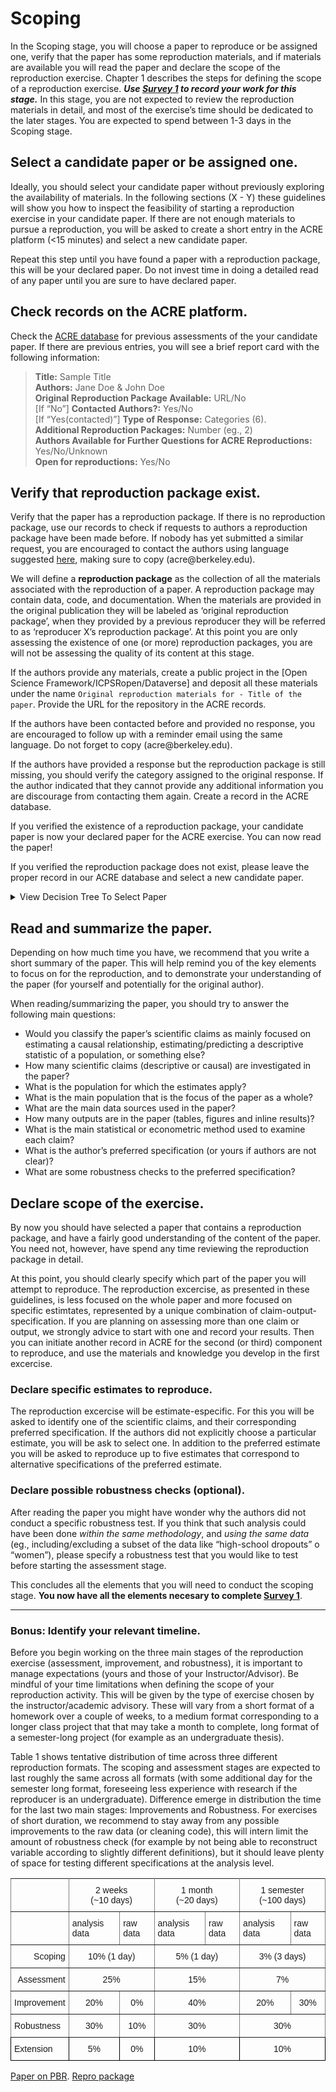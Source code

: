 # Scoping

In the Scoping stage, you will choose a paper to reproduce or be assigned one, verify that the paper has some reproduction materials, and if materials are available you will read the paper and declare the scope of the reproduction exercise. Chapter 1 describes the steps for defining the scope of a reproduction exercise. ***Use [Survey 1](https://berkeley.qualtrics.com/jfe/form/SV_3UWe5xu3qjeh0c5) to record your work for this stage.*** In this stage, you are not expected to review the reproduction materials in detail, and most of the exercise’s time should be dedicated to the later stages. You are expected to spend between 1-3 days in the Scoping stage. 


## Select a candidate paper or be assigned one. 

Ideally, you should select your candidate paper without previously exploring the availability of materials. In the following sections (X - Y) these guidelines will show you how to inspect the feasibility of starting a reproduction exercise in your candidate paper. If there are not enough materials to pursue a reproduction, you will be asked to create a short entry in the ACRE platform (<15 minutes) and select a new candidate paper. 

Repeat this step until you have found a paper with a reproduction package, this will be your declared paper. Do not invest time in doing a detailed read of any paper until you are sure to have declared paper. 



## Check records on the ACRE platform. {#check-acre}


Check the [ACRE database](ADD LINK) for previous assessments of the your candidate paper. If there are previous entries, you will see a brief report card with the following information: 

> **Title:**  Sample Title   
> **Authors:**  Jane Doe & John Doe  
> **Original Reproduction Package Available:** URL/No  
> [If "No"] **Contacted Authors?:** Yes/No  
> [If "Yes(contacted)"] **Type of Response:** Categories (6).  
> **Additional Reproduction Packages:** Number (eg., 2)   
> **Authors Available for Further Questions for ACRE Reproductions:** Yes/No/Unknown   
> **Open for reproductions:** Yes/No  

## Verify that reproduction package exist.  {#verify-rep-mat}


Verify that the paper has a reproduction package. If there is no reproduction package, use our records to check if requests to authors a reproduction package have been made before. If nobody has yet submitted a similar request, you are encouraged to contact the authors using language suggested [here](#for-reproducers-contacting-the-authors-of-the-original-study), making sure to copy (acre@berkeley.edu). 

We will define a **reproduction package** as the collection of all the materials associated with the reproduction of a paper. A reproduction package may contain data, code, and documentation. When the materials are provided in the original publication they will be labeled as 'original reproduction package', when they provided by a previous reproducer they will be referred to as 'reproducer X's reproduction package'. At this point you are only assessing the existence of one (or more) reproduction packages, you are will not be assessing the quality of its content at this stage. 

If the authors provide any materials, create a public project in the [Open Science Framework/ICPSRopen/Dataverse] and deposit all these materials under the name `Original reproduction materials for - Title of the paper`. Provide the URL for the repository in the ACRE records.   

If the authors have been contacted before and provided no response, you are encouraged to follow up with a reminder email using the same language. Do not forget to copy (acre@berkeley.edu). 

If the authors have provided a response but the reproduction package is still missing, you should verify the category assigned to the original response. If the author indicated that they cannot provide any additional information you are discourage from contacting them again. Create a record in the ACRE database. 

If you verified the existence of a reproduction package, your candidate paper is now your declared paper for the ACRE exercise. You can now read the paper! 

If you verified the reproduction package does not exist, please leave the proper record in our ACRE database and select a new candidate paper. 


<details><summary>View Decision Tree To Select Paper</summary>

```r
#JOEL: help debuigin this. 
#
mermaid("
graph TD
	A0[Select Paper]-->A
  A[Check ACRE] --> B1[No paper entry]
  A[Check ACRE] --> B2[Paper entry]
  B1 --> |Create one|C1[Check materials]
  B2 --> C3[no R.P.]
  B2 --> C2[R.P. exists]		
  C3 --> D3[Previous contact?]
  D3 --> yes_fu[Yes <br> follow up?]
  D3 --> E1[No]
  E1 --> G2[Email]
  G2 --> resp_em1[Response]
  G2 --> resp_em2[No response]
  resp_em1 --> pos_resp1[Materials <br> open] 
  pos_resp1 --> RP_ex
  resp_em1 --> pos_resp2[Materials <br> closed]
  pos_resp2 --> RP_ex
  resp_em1 --> pos_resp3[Can't <br> partial]
  pos_resp3 -->rec_semi[Change paper?]
  rec_semi --> own_build
  rec_semi --> yes_change
  resp_em1 --> pos_resp5[Lost <br> open]
  pos_resp5 -->rec_semi
  resp_em1 --> pos_resp4[Can't <br> nothing]
  pos_resp4 --> yes_change

  resp_em1 --> pos_resp6[Lost <br> closed]
  pos_resp6 --> yes_change
  resp_em2 --> H4
  E1 --> G1[No email]
  G1 --> H4[R]
  yes_fu --> own_build
  yes_fu-->G2		
  yes_fu-->G1
  C1 --> RP_ex[R.P. exists]					 
  RP_ex-->R_RP[R]
  R_RP --> read_p[Read Paper]
  C2 --> read_p[Read Paper]
  C1 --> D1[no R.P.]
  D1 --> I1[Change paper]
  I1-->yes_change[Yes]  
  yes_change--> H4  
  I1-->no_change[No]  
  no_change--> own_build[Build R.P.]
  no_change--> G2
  own_build --> RP_ex
  H4 --> A0
")  

```

<!--
JOEL: remove comment to see bug when compiling to book

[![](https://mermaid.ink/img/eyJjb2RlIjoiZ3JhcGggVERcblx0QTBbU2VsZWN0IFBhcGVyXS0tPkFcbiAgQVtDaGVjayBBQ1JFXSAtLT4gQjFbTm8gcGFwZXIgZW50cnldXG4gIEFbQ2hlY2sgQUNSRV0gLS0-IEIyW1BhcGVyIGVudHJ5XVxuICBCMSAtLT4gfENyZWF0ZSBvbmV8QzFbQ2hlY2sgbWF0ZXJpYWxzXVxuICBCMiAtLT4gQzNbbm8gUi5QLl1cbiAgQjIgLS0-IEMyW1IuUC4gZXhpc3RzXVx0XHRcbiAgQzMgLS0-IEQzW1ByZXZpb3VzIGNvbnRhY3Q_XVxuICBEMyAtLT4geWVzX2Z1W1llcyA8YnI-IGZvbGxvdyB1cD9dXG4gIEQzIC0tPiBFMVtOb11cbiAgRTEgLS0-IEcyW0VtYWlsXVxuICBHMiAtLT4gcmVzcF9lbTFbUmVzcG9uc2VdXG4gIEcyIC0tPiByZXNwX2VtMltObyByZXNwb25zZV1cbiAgcmVzcF9lbTEgLS0-IHBvc19yZXNwMVtNYXRlcmlhbHMgPGJyPiBvcGVuXSBcbiAgcG9zX3Jlc3AxIC0tPiBSUF9leFxuICByZXNwX2VtMSAtLT4gcG9zX3Jlc3AyW01hdGVyaWFscyA8YnI-IGNsb3NlZF1cbiAgcG9zX3Jlc3AyIC0tPiBSUF9leFxuICByZXNwX2VtMSAtLT4gcG9zX3Jlc3AzW0Nhbid0IDxicj4gcGFydGlhbF1cbiAgcG9zX3Jlc3AzIC0tPnJlY19zZW1pW0NoYW5nZSBwYXBlcj9dXG4gIHJlY19zZW1pIC0tPiBvd25fYnVpbGRcbiAgcmVjX3NlbWkgLS0-IHllc19jaGFuZ2VcbiAgcmVzcF9lbTEgLS0-IHBvc19yZXNwNVtMb3N0IDxicj4gb3Blbl1cbiAgcG9zX3Jlc3A1IC0tPnJlY19zZW1pXG4gIHJlc3BfZW0xIC0tPiBwb3NfcmVzcDRbQ2FuJ3QgPGJyPiBub3RoaW5nXVxuICBwb3NfcmVzcDQgLS0-IHllc19jaGFuZ2VcblxuICByZXNwX2VtMSAtLT4gcG9zX3Jlc3A2W0xvc3QgPGJyPiBjbG9zZWRdXG4gIHBvc19yZXNwNiAtLT4geWVzX2NoYW5nZVxuICByZXNwX2VtMiAtLT4gSDRcbiAgRTEgLS0-IEcxW05vIGVtYWlsXVxuICBHMSAtLT4gSDRbUl1cbiAgeWVzX2Z1IC0tPiBvd25fYnVpbGRcbiAgeWVzX2Z1LS0-RzJcdFx0XG4gIHllc19mdS0tPkcxXG4gIEMxIC0tPiBSUF9leFtSLlAuIGV4aXN0c11cdFx0XHRcdFx0IFxuICBSUF9leC0tPlJfUlBbUl1cbiAgUl9SUCAtLT4gcmVhZF9wW1JlYWQgUGFwZXJdXG4gIEMyIC0tPiByZWFkX3BbUmVhZCBQYXBlcl1cbiAgQzEgLS0-IEQxW25vIFIuUC5dXG4gIEQxIC0tPiBJMVtDaGFuZ2UgcGFwZXJdXG4gIEkxLS0-eWVzX2NoYW5nZVtZZXNdICBcbiAgeWVzX2NoYW5nZS0tPiBINCAgXG4gIEkxLS0-bm9fY2hhbmdlW05vXSAgXG4gIG5vX2NoYW5nZS0tPiBvd25fYnVpbGRbQnVpbGQgUi5QLl1cbiAgbm9fY2hhbmdlLS0-IEcyXG4gIG93bl9idWlsZCAtLT4gUlBfZXhcbiAgSDQgLS0-IEEwXG4gIFxuIiwibWVybWFpZCI6eyJ0aGVtZSI6ImRlZmF1bHQifSwidXBkYXRlRWRpdG9yIjpmYWxzZX0)](https://mermaid-js.github.io/mermaid-live-editor/#/edit/eyJjb2RlIjoiZ3JhcGggVERcblx0QTBbU2VsZWN0IFBhcGVyXS0tPkFcbiAgQVtDaGVjayBBQ1JFXSAtLT4gQjFbTm8gcGFwZXIgZW50cnldXG4gIEFbQ2hlY2sgQUNSRV0gLS0-IEIyW1BhcGVyIGVudHJ5XVxuICBCMSAtLT4gfENyZWF0ZSBvbmV8QzFbQ2hlY2sgbWF0ZXJpYWxzXVxuICBCMiAtLT4gQzNbbm8gUi5QLl1cbiAgQjIgLS0-IEMyW1IuUC4gZXhpc3RzXVx0XHRcbiAgQzMgLS0-IEQzW1ByZXZpb3VzIGNvbnRhY3Q_XVxuICBEMyAtLT4geWVzX2Z1W1llcyA8YnI-IGZvbGxvdyB1cD9dXG4gIEQzIC0tPiBFMVtOb11cbiAgRTEgLS0-IEcyW0VtYWlsXVxuICBHMiAtLT4gcmVzcF9lbTFbUmVzcG9uc2VdXG4gIEcyIC0tPiByZXNwX2VtMltObyByZXNwb25zZV1cbiAgcmVzcF9lbTEgLS0-IHBvc19yZXNwMVtNYXRlcmlhbHMgPGJyPiBvcGVuXSBcbiAgcG9zX3Jlc3AxIC0tPiBSUF9leFxuICByZXNwX2VtMSAtLT4gcG9zX3Jlc3AyW01hdGVyaWFscyA8YnI-IGNsb3NlZF1cbiAgcG9zX3Jlc3AyIC0tPiBSUF9leFxuICByZXNwX2VtMSAtLT4gcG9zX3Jlc3AzW0Nhbid0IDxicj4gcGFydGlhbF1cbiAgcG9zX3Jlc3AzIC0tPnJlY19zZW1pW0NoYW5nZSBwYXBlcj9dXG4gIHJlY19zZW1pIC0tPiBvd25fYnVpbGRcbiAgcmVjX3NlbWkgLS0-IHllc19jaGFuZ2VcbiAgcmVzcF9lbTEgLS0-IHBvc19yZXNwNVtMb3N0IDxicj4gb3Blbl1cbiAgcG9zX3Jlc3A1IC0tPnJlY19zZW1pXG4gIHJlc3BfZW0xIC0tPiBwb3NfcmVzcDRbQ2FuJ3QgPGJyPiBub3RoaW5nXVxuICBwb3NfcmVzcDQgLS0-IHllc19jaGFuZ2VcblxuICByZXNwX2VtMSAtLT4gcG9zX3Jlc3A2W0xvc3QgPGJyPiBjbG9zZWRdXG4gIHBvc19yZXNwNiAtLT4geWVzX2NoYW5nZVxuICByZXNwX2VtMiAtLT4gSDRcbiAgRTEgLS0-IEcxW05vIGVtYWlsXVxuICBHMSAtLT4gSDRbUl1cbiAgeWVzX2Z1IC0tPiBvd25fYnVpbGRcbiAgeWVzX2Z1LS0-RzJcdFx0XG4gIHllc19mdS0tPkcxXG4gIEMxIC0tPiBSUF9leFtSLlAuIGV4aXN0c11cdFx0XHRcdFx0IFxuICBSUF9leC0tPlJfUlBbUl1cbiAgUl9SUCAtLT4gcmVhZF9wW1JlYWQgUGFwZXJdXG4gIEMyIC0tPiByZWFkX3BbUmVhZCBQYXBlcl1cbiAgQzEgLS0-IEQxW25vIFIuUC5dXG4gIEQxIC0tPiBJMVtDaGFuZ2UgcGFwZXJdXG4gIEkxLS0-eWVzX2NoYW5nZVtZZXNdICBcbiAgeWVzX2NoYW5nZS0tPiBINCAgXG4gIEkxLS0-bm9fY2hhbmdlW05vXSAgXG4gIG5vX2NoYW5nZS0tPiBvd25fYnVpbGRbQnVpbGQgUi5QLl1cbiAgbm9fY2hhbmdlLS0-IEcyXG4gIG93bl9idWlsZCAtLT4gUlBfZXhcbiAgSDQgLS0-IEEwXG4gIFxuIiwibWVybWFpZCI6eyJ0aGVtZSI6ImRlZmF1bHQifSwidXBkYXRlRWRpdG9yIjpmYWxzZX0)

-->
</details>


## Read and summarize the paper. {#read-sum}

Depending on how much time you have, we recommend that you write a short summary of the paper. This will help remind you of the key elements to focus on for the reproduction, and to demonstrate your understanding of the paper (for yourself and potentially for the original author).

When reading/summarizing the paper, you should try to answer the following main questions:  

 - Would you classify the paper's scientific claims as mainly focused on estimating a causal relationship, estimating/predicting a descriptive statistic of a population, or something else? 
 - How many scientific claims (descriptive or causal) are investigated in the paper? 
 - What is the population for which the estimates apply?
 - What is the main population that is the focus of the paper as a whole?
 - What are the main data sources used in the paper?
 - How many outputs are in the paper (tables, figures and inline results)?  
 - What is the main statistical or econometric method used to examine each claim?
 - What is the author's preferred specification (or yours if authors are not clear)?
 - What are some robustness checks to the preferred specification?
 


## Declare scope of the exercise.{#declare-estimates}
By now you should have selected a paper that contains a reproduction package, and have a fairly good understanding of the content of the paper. You need not, however, have spend any time reviewing the reproduction package in detail. 

At this point, you should clearly specify which part of the paper you will attempt to reproduce. The reproduction excercise, as presented in these guidelines, is less focused on the whole paper and more focused on specific estimtates, represented by a unique combination of claim-output-specification. If you are planning on assessing more than one claim or output, we strongly advice to start with one and record your results. Then you can initiate another record in ACRE for the second (or third) component to reproduce, and use the materials and knowledge you develop in the first excercise. 
    

### Declare specific estimates to reproduce. {-}    

The reproduction excercise will be estimate-especific. For this you will be asked to identify one of the scientific claims, and their corresponding preferred specification. If the authors did not explicitly choose a particular estimate, you will be ask to select one.  In addition to the preferred estimate you will be asked to reproduce up to five estimates that correspond to alternative specifications of the preferred estimate. 


### Declare possible robustness checks (optional). {-}  
After reading the paper you might have wonder why the authors did not conduct a specific robustness test. If you think that such analysis could have been done *within the same methodology*, and *using the same data* (eg., including/excluding a subset of the data like "high-school dropouts" o "women"), please specify a robustness test that you would like to test before starting the assessment stage.  

This concludes all the elements that you will need to conduct the scoping stage. **You now have all the elements necesary to complete [Survey 1](https://berkeley.qualtrics.com/jfe/form/SV_3UWe5xu3qjeh0c5)**. 

-----

### Bonus: Identify your relevant timeline. {-} 
Before you begin working on the three main stages of the reproduction exercise (assessment, improvement, and robustness), it is important to manage expectations (yours and those of your Instructor/Advisor). Be mindful of your time limitations when defining the scope of your reproduction activity. This will be given by the type of exercise chosen by the instructor/academic advisory. These will vary from a short format of a homework over a couple of weeks, to a medium format corresponding to a longer class project that that may take a month to complete, long format of a semester-long project (for example as an undergraduate thesis).

Table 1 shows tentative distribution of time across three different reproduction formats. The scoping and assessment stages are expected to last roughly the same across all formats (with some additional day for the semester long format, foreseeing less experience with research if the reproducer is an undergraduate). Difference emerge in distribution the time for the last two main stages: Improvements and Robustness. For exercises of short duration, we recommend to stay away from any possible improvements to the raw data (or cleaning code), this will intern limit the amount of robustness check (for example by not being able to reconstruct variable according to slightly different definitions), but it should leave plenty of space for testing different specifications at the analysis level. 

<style type="text/css">
.tg  {border-collapse:collapse;border-spacing:0;}
.tg td{font-family:Arial, sans-serif;font-size:14px;padding:10px 5px;border-style:solid;border-width:1px;overflow:hidden;word-break:normal;border-color:black;}
.tg th{font-family:Arial, sans-serif;font-size:14px;font-weight:normal;padding:10px 5px;border-style:solid;border-width:1px;overflow:hidden;word-break:normal;border-color:black;}
.tg .tg-baqh{text-align:center;vertical-align:top}
.tg .tg-c3ow{border-color:inherit;text-align:center;vertical-align:top}
.tg .tg-0pky{border-color:inherit;text-align:left;vertical-align:top}
.tg .tg-dvpl{border-color:inherit;text-align:right;vertical-align:top}
.tg .tg-0lax{text-align:left;vertical-align:top}
</style>
<table class="tg">
  <tr>
    <th class="tg-0pky"></th>
    <th class="tg-c3ow" colspan="2">2 weeks <br> (~10 days)</th>
    <th class="tg-c3ow" colspan="2">1 month <br> (~20 days)</th>
    <th class="tg-c3ow" colspan="2">1 semester <br> (~100 days)</th>
  </tr>
  <tr>
    <td class="tg-0pky"></td>
    <td class="tg-0pky">analysis data</td>
    <td class="tg-0pky">raw data</td>
    <td class="tg-0pky">analysis data</td>
    <td class="tg-0pky">raw data</td>
    <td class="tg-0pky">analysis data</td>
    <td class="tg-0pky">raw data</td>
  </tr>
  <tr>
    <td class="tg-dvpl">Scoping</td>
    <td class="tg-c3ow" colspan="2">10% (1 day)</td>
    <td class="tg-c3ow" colspan="2">5% (1 day)</td>
    <td class="tg-c3ow" colspan="2">3% (3 days)</td>
  </tr>
  <tr>
    <td class="tg-dvpl">Assessment</td>
    <td class="tg-c3ow" colspan="2">25%</td>
    <td class="tg-c3ow" colspan="2">15%</td>
    <td class="tg-c3ow" colspan="2">7%</td>
  </tr>
  <tr>
    <td class="tg-0pky">Improvement</td>
    <td class="tg-c3ow">20%</td>
    <td class="tg-c3ow">0%</td>
    <td class="tg-c3ow" colspan="2">40%</td>
    <td class="tg-c3ow">20%</td>
    <td class="tg-c3ow">30%</td>
  </tr>
  <tr>
    <td class="tg-0pky">Robustness</td>
    <td class="tg-c3ow">30%</td>
    <td class="tg-c3ow">10%</td>
    <td class="tg-c3ow" colspan="2">30%</td>
    <td class="tg-c3ow" colspan="2">30%</td>
  </tr>
  <tr>
    <td class="tg-0lax">Extension</td>
    <td class="tg-baqh">5%</td>
    <td class="tg-baqh">0%</td>
    <td class="tg-baqh" colspan="2">10%</td>
    <td class="tg-baqh" colspan="2">10%</td>
  </tr>
</table>

[Paper on PBR](https://osf.io/4jvq2/download).  [Repro package](https://dataverse.harvard.edu/dataset.xhtml?persistentId=doi:10.7910/DVN/FPNITS)



 
 
